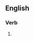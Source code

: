 ==English==

===Verb===
{{head|en|present participle}}

# {{present participle of|advantage|lang=en|nocat=1}}